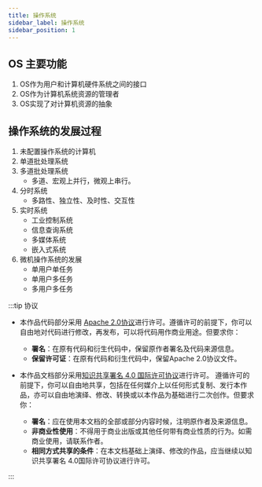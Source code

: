 ```yaml
---
title: 操作系统
sidebar_label: 操作系统
sidebar_position: 1
---
```


## OS 主要功能

1.  OS作为用户和计算机硬件系统之间的接口
2.  OS作为计算机系统资源的管理者
3.  OS实现了对计算机资源的抽象

## 操作系统的发展过程

1.  未配置操作系统的计算机
2.  单道批处理系统
3.  多道批处理系统
    -   多道、宏观上并行，微观上串行。
4.  分时系统
    -   多路性、独立性、及时性、交互性
5.  实时系统
    -   工业控制系统
    -   信息查询系统
    -   多媒体系统
    -   嵌入式系统
6.  微机操作系统的发展
    -   单用户单任务
    -   单用户多任务
    -   多用户多任务

:::tip 协议

-   本作品代码部分采用 [Apache 2.0协议](https://www.apache.org/licenses/LICENSE-2.0)进行许可。遵循许可的前提下，你可以自由地对代码进行修改，再发布，可以将代码用作商业用途。但要求你：
    -   **署名**：在原有代码和衍生代码中，保留原作者署名及代码来源信息。
    -   **保留许可证**：在原有代码和衍生代码中，保留Apache 2.0协议文件。

-   本作品文档部分采用[知识共享署名 4.0 国际许可协议](http://creativecommons.org/licenses/by/4.0/)进行许可。 遵循许可的前提下，你可以自由地共享，包括在任何媒介上以任何形式复制、发行本作品，亦可以自由地演绎、修改、转换或以本作品为基础进行二次创作。但要求你：
    -   **署名**：应在使用本文档的全部或部分内容时候，注明原作者及来源信息。
    -   **非商业性使用**：不得用于商业出版或其他任何带有商业性质的行为。如需商业使用，请联系作者。
    -   **相同方式共享的条件**：在本文档基础上演绎、修改的作品，应当继续以知识共享署名 4.0国际许可协议进行许可。

:::
